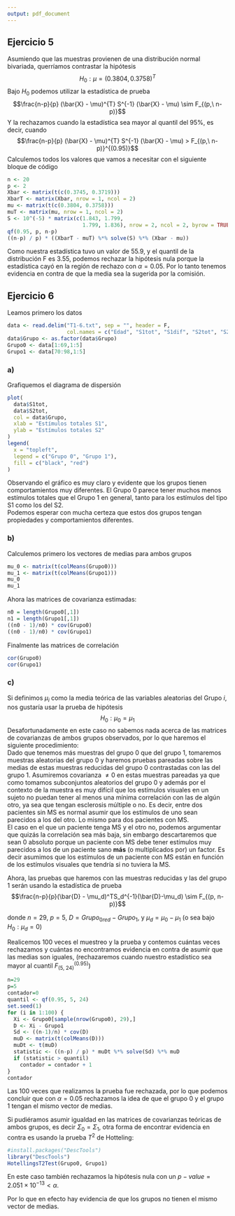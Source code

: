 ```yaml
---
output: pdf_document
---
```

## Ejercicio 5

Asumiendo que las muestras provienen de una distribución normal bivariada, querríamos
contrastar la hipótesis
$$H_0: \mu = (0.3804, 0.3758)^T$$
Bajo $H_0$ podemos utilizar la estadística de prueba
$$\frac{n-p}{p} (\bar{X} - \mu)^{T} S^{-1} (\bar{X} - \mu) \sim F_{(p,\ n-p)}$$
Y la rechazamos cuando la estadística sea mayor al quantil del 95%, es decir, cuando
$$\frac{n-p}{p} (\bar{X} - \mu)^{T} S^{-1} (\bar{X} - \mu) > F_{(p,\ n-p)}^{(0.95)}$$
Calculemos todos los valores que vamos a necesitar con el siguiente bloque de código
```r
n <- 20
p <- 2
Xbar <- matrix(t(c(0.3745, 0.3719)))
XbarT <- matrix(Xbar, nrow = 1, ncol = 2)
mu <- matrix(t(c(0.3804, 0.3758)))
muT <- matrix(mu, nrow = 1, ncol = 2)
S <- 10^(-5) * matrix(c(1.843, 1.799,
                        1.799, 1.836), nrow = 2, ncol = 2, byrow = TRUE)
qf(0.95, p, n-p)
((n-p) / p) * ((XbarT - muT) %*% solve(S) %*% (Xbar - mu))
```
Como nuestra estadística tuvo un valor de 55.9, y el quantil de la distribución F
es 3.55, podemos rechazar la hipótesis nula porque la estadística cayó en la región
de rechazo con $\alpha = 0.05$. Por lo tanto tenemos evidencia en contra de que
la media sea la sugerida por la comisión.

## Ejercicio 6

Leamos primero los datos
```r
data <- read.delim("T1-6.txt", sep = "", header = F,
                   col.names = c("Edad", "S1tot", "S1dif", "S2tot", "S2dif", "Grupo"))
data$Grupo <- as.factor(data$Grupo)
Grupo0 <- data[1:69,1:5]
Grupo1 <- data[70:98,1:5]
```

### a)

Grafiquemos el diagrama de dispersión
```r
plot(
  data$S1tot,
  data$S2tot,
  col = data$Grupo,
  xlab = "Estímulos totales S1",
  ylab = "Estímulos totales S2"
)
legend(
  x = "topleft",
  legend = c("Grupo 0", "Grupo 1"),
  fill = c("black", "red")
)
```

Observando el gráfico es muy claro y evidente que los grupos tienen comportamientos
muy diferentes. El Grupo 0 parece tener muchos menos estímulos totales que el Grupo 1
en general, tanto para los estímulos del tipo S1 como los del S2. \
Podemos esperar con mucha certeza que estos dos grupos tengan propiedades y comportamientos
diferentes.

### b)

Calculemos primero los vectores de medias para ambos grupos
```r
mu_0 <- matrix(t(colMeans(Grupo0)))
mu_1 <- matrix(t(colMeans(Grupo1)))
mu_0
mu_1
```

Ahora las matrices de covarianza estimadas:

```r
n0 = length(Grupo0[,1])
n1 = length(Grupo1[,1])
((n0 - 1)/n0) * cov(Grupo0)
((n0 - 1)/n0) * cov(Grupo1)
```

Finalmente las matrices de correlación

```r
cor(Grupo0)
cor(Grupo1)
```

### c)

Si definimos $\mu_i$ como la media teórica de las variables aleatorias del Grupo $i$, nos gustaría usar la prueba de hipótesis
$$H_0: \mu_0 = \mu_1$$
Desafortunadamente en este caso no sabemos nada acerca de las matrices de covarianzas
de ambos grupos observados, por lo que haremos el siguiente procedimiento: \
Dado que tenemos más muestras del grupo 0 que del grupo 1, tomaremos muestras aleatorias
del grupo 0 y haremos pruebas pareadas sobre las medias de estas muestras reducidas del
grupo 0 contrastadas con las del grupo 1. Asumiremos covarianza $\neq 0$ en estas muestras
pareadas ya que como tomamos subconjuntos aleatorios del grupo 0 y además por el 
contexto de la muestra es muy difícil que los estímulos visuales en un sujeto no puedan
tener al menos una mínima correlación con las de algún otro, ya sea que tengan esclerosis
múltiple o no. Es decir, entre dos pacientes sin MS es normal asumir que los estímulos
de uno sean parecidos a los del otro. Lo mismo para dos pacientes con MS. \
El caso en el que un paciente tenga MS y el otro no, podemos argumentar que quizás
la correlación sea más baja, sin embargo descartaremos que sean 0 absoluto porque
un paciente con MS debe tener estímulos muy parecidos a los de un paciente sano **más**
(o multiplicados por) un factor. Es decir asumimos que los estímulos de un paciente
con MS están en función de los estímulos visuales que tendría si no tuviera la MS.


Ahora, las pruebas que haremos con las muestras reducidas y las del grupo 1 serán usando
la estadística de prueba
$$\frac{n-p}{p}(\bar{D} - \mu_d)^TS_d^{-1}(\bar{D}-\mu_d) \sim F_{(p, n-p)}$$

donde $n=29,\ p =5,\ D=Grupo_{0red} - Grupo_1,$ y $\mu_d = \mu_0 - \mu_1$ (o sea
bajo $H_0: \mu_d = 0$) 

Realicemos 100 veces el muestreo y la prueba y contemos cuántas veces rechazamos
y cuántas no encontramos evidencia en contra de asumir que las medias son iguales,
(rechazaremos cuando nuestro estadístico sea mayor al cuantil $F_{(5,\ 24)}^{(0.95)}$)
```r
n=29
p=5
contador=0
quantil <- qf(0.95, 5, 24)
set.seed(1)
for (i in 1:100) {
  Xi <- Grupo0[sample(nrow(Grupo0), 29),]
  D <- Xi - Grupo1
  Sd <- ((n-1)/n) * cov(D)
  muD <- matrix(t(colMeans(D)))
  muDt <- t(muD)
  statistic <- ((n-p) / p) * muDt %*% solve(Sd) %*% muD
  if (statistic > quantil)
    contador = contador + 1
}
contador
```

Las 100 veces que realizamos la prueba fue rechazada, por lo que podemos concluir
que con $\alpha = 0.05$ rechazamos la idea de que el grupo 0 y el grupo 1 tengan el
mismo vector de medias.

Si pudiéramos asumir igualdad en las matrices de covarianzas teóricas de ambos grupos,
es decir $\Sigma_0 = \Sigma_1$, otra forma de encontrar evidencia en contra es usando
la prueba $T^2$ de Hotteling:
```r
#install.packages("DescTools")
library("DescTools")
HotellingsT2Test(Grupo0, Grupo1)
```

En este caso también rechazamos la hipótesis nula con un $p-value = 2.051 \times10^{-13} < \alpha$.

Por lo que en efecto hay evidencia de que los grupos no tienen el mismo vector de medias.

